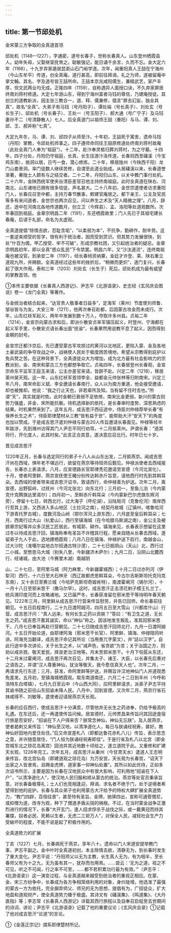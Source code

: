 ```yaml
---
---
---
```

title: 第一节邱处机
---



金宋蒙三方争取的全真道首领

邱处机（1148—1227），字通密，道号长春子，世称长春真人。山东登州栖霞县人。幼年失母，父娶继室抚育之。聪敏强记，能日诵千余言，久而不忘。金大定六年（1166），十九岁弃家遁居昆嵛山石门峪学道。次年，闻重阳真人王喆在宁海州（今山东牟平）传道，创全真庵，道行甚高，即前往拜谒，礼之为师，遂被留庵中掌文翰。其名、字及道号皆王喆所命。王喆本京兆咸阳儒生，兼精武艺，家产丰厚，但文武两业均无成。正隆四年（1159），自称遇异人面授口诀，不久弃家屏居终南刘蒋村修道。大定七年游山东，得到宁海州富者马钰的尊信，乃建庵授徒。其创立的道教新派，因主张三教合一，道、释、儒兼修，倡言“屏去幻妄，独全其真”，故名“全真”。大弟子有马钰（号丹阳子）、谭处端（号长真子）、刘处玄（号长生子）、邱处机（号长春子）、王处一（号玉阳子）、郝大通（号广宁子）及马钰妻孙不二（号清静散人）七人。后全真道门以祖师王喆（重阳）与马、谭、刘、邱、王、郝并称“七真”。

大定九年冬，马、谭、刘、邱四子从师至汴。十年初，王喆死于寓舍，遗命马钰（丹阳）掌教，令邱处机师事之。四子遵师命同往王喆原修道处终南刘蒋村故庵（此处全真门人奉为“祖庭”）。十二年，赴汴奉灵柩归葬刘蒋村，为之守墓。十四年，四子分处，丹阳仍守祖庭，长真、长生往游汴洛传道，长春则西至磻溪（今宝鸡东南），凿洞以居，日丐一食，潜心修炼。二十年，移居陇州（今陕西千阳）龙门山娄景洞，率门徒数人继续苦修，自谓至此道业始成。从居磻溪以来，长春道誉渐著，秦陇士人颇有与之结交者。二十二年，丹阳归山东，以关中教门事付处机。二十六年，金陕西统军使夹谷清臣差官召他主持终南祖庭。此时全真道在陕右、河南北、山东诸地已拥有很多信徒，声名甚大。二十八年初，金世宗遣使者访求重阳门人，长春应召至中都，主持万春节醮事，敕建官庵居之。都下亲王、公主及官民等多有来问道者，金世宗也两次召见，问以养生之术及“天人精微之理”。八月，辞还，途中在河南北各地传道数月，创立卫（今辉县）、孟、洛阳等处道观数所。次年春回到祖庭。金章宗明昌二年（1191），东还栖霞故里；门人先已于其祖宅建长春庵，后请于礼部，命名为太虚观。

全真道提倡“除情去欲，忍耻含垢”，“以柔弱为本”，不抗争，勤耕作，耐辛劳。这一套逆来顺受的哲学，很有利于统治者，因而受到赏识。但其势力发展很快，到处“什百为偶，甲乙授受、牢不可破”，形成宗教社团，又引起统治者的疑忌。金章宗明昌初年，即以全真“惑众乱民”下令禁罢。明昌六年，又“沙汰道流”，连终南祖庵也被没官。到承安二年（1197），经长春倾资纳粟，金廷才许登、莱、陕右重立道观九所，并赐额。全真道经过这些年的挫折后，“稍微而更炽”，道门复兴，长春起了很大作用。泰和三年（1203）刘处玄（长生子）死后，邱处机成为最有威望的掌教首领。他

①本传主要依据《长春真人西游记》、尹志平《北游语录》、史志经《玄风庆会图说》卷一《龙门全真》等著作。

与金统治者结合起来，“达官贵人敬事者日益多”，定海军（莱州）节度使刘师鲁、邹谷皆与为友。大安三年（1211），他再次奉召赴都，后因蒙古攻金而未成行。次年，山东红袄军起义，两年中发展到数十万人，夺取许多州县。贞祐二年（1214），金宣宗向蒙古求和后，即派仆散安贞率军镇压起义，时登州、宁海都在起义军手里，仆散安贞请长春出面“抚谕”，长春果然用说教平息了起义，因而得到金朝的封号。

金宣宗迁都汴京后，先已遭受蒙古军攻掠过的黄河以北地区，更陷入蒙、金及各地土豪武装的争夺攻战之中，战祸使人民处于极度困苦境地，希望从宗教得到庇护以免兵燹之苦。在这种背景下，全真道徒众大为增加，成为北方最有社会影响力的宗教派别，金、南宋和蒙古三方也都想争取它。贞祐四年，长春居登州长春观，金宣宗命东平监军王庭玉来请，公主亦差官来请，皆辞不赴。兴定二年（1218），移居莱州昊天观。这一年，山东红袄军首领李全、益都金元帅张林等归附南宋。兴定三年八月，南宋命彭义斌、李全邀请长春南行，众人以为南方重道，他会接受邀请，却也被推却。他说：“我之行止天也，非若辈所及知。当有留不住时去也。”所谓“天”，其实就是时势。此时金朝已衰弱不足依倚，南宋比金更弱，新兴的蒙古则势力强盛，非金、宋所能抗衡。待机选择新的依托，是长春审时度势、深思熟虑的结果。时机果然来到了。这年五月，成吉思汗西征途中，侍臣刘仲禄荐举长春“有保养长生之术”，侍臣耶律楚材从三教“皆有益于世”、能帮助大汗“安天下”的角度也加以赞成。于是成吉思汗遣刘仲禄与蒙古20人传旨邀请长春面见。仲禄等经半年跋涉，先到潍州访得其门人尹志平同行劝驾，十二月抵莱州。尹谓长春：“道其将行，开化度人，此其时矣。”此言正合其意，遂决意应召北行。时年已七十岁。

晋见成吉思汗

1220年正月，长春与选定同行的弟子十八人从山东出发，二月抵燕京。闻成吉思汗尚在西域，惧年老不堪远行，欲留在燕京等待班师后觐见。仲禄派使者去西域报告，长春亦上表请求。八月，应宣德路长官耶律秃花邀请至宣德（今河北宣化）。十月，使者阿里鲜、燕京宣抚使王檝分别传达斡赤斤旨意，请他西行时先到其斡耳朵。去西域的使者带来成吉思汗诏书，敦请西行，命仲禄善为护送。次年二月，离宣德，出野狐岭，过抚州（今河北张北）向东北行；三月初一，至鱼儿泊（今内蒙克什克腾旗达里诺尔）；四月初一，至斡赤斤斡耳朵（今内蒙新巴尔虎旗东辉河旁），停留十七日，转西北行，过大海子（呼伦湖），沿陆局河（克鲁伦河）南岸西行至其上游，又西进入多山地区（土拉河之南），经契丹故城（辽镇州，喀鲁哈河下游青托罗古城），度数河及山岭（鄂尔浑河上游东西），六月底至皇后斡耳朵；七月，西南行过大山（杭爱山），西行至镇海城（在今哈腊乌斯湖之南），金公主及被掳章宗妃等并众多汉民工匠居此，有城郭、耕作。镇海来见，长春表示想留在这里过冬以待成吉思汗回，镇海称奉有圣旨不许稽其行程，愿亲自随从长春去西域，遂留弟子九人于此，选地建栖霞观；八月八日在镇海、仲禄护送下启行，南越金山，过大沙陀（准噶尔盆地古尔班通古特沙漠），二十七日抵阴山（天山）北，西行过二小城，至憋思马大城（别失八里，今新疆济木萨尔）；九月二日，沿阴山北麓西行，经诸城，由大池（今赛里木湖）南越阴

山，二十七日，至阿里马城（阿力麻里，今新疆霍城西）；十月二日过亦列河（伊犁河）西行，十六日至大石林牙（西辽故都虎思斡耳朵，今古尔吉斯斯坦托克玛克东南），又十余日至赛兰城（今哈萨克斯坦奇姆肯特），南渡霍阐河（锡尔河），十一月十八日至邪米思干（撒马尔罕）。这时，成吉思汗正击溃花剌子模王扎兰丁，统兵溯印度河而上攻略诸地。又已届严冬，长春获准留在邪米思干等待明年春天朝见。1222年三月，阿里鲜从成吉思汗行营来传旨慰劳，并告已回师，命长春前往朝见。十五日启程南行，二十九日渡阿姆河，四月五日至大雪山（兴都库什山）行营。成吉思汗问：“真人远来，有何长生之药以资朕？”答曰：“有卫生之道，无长生之药。”成吉思汗嘉其诚实，命以“神仙”称之。因该地发生叛乱，准其回邪米思干。八月七日奉旨再赴行营朝见。二十七日随成吉思汗回师北行，九月一日渡阿姆河。十五日开始论道，由耶律阿海（邪米思干长官）、阿里鲜、镇海、仲禄陪同听讲。阿海充当翻译，成吉思汗命记其所论（当用畏兀字蒙文），并“誌以汉字”。自此行途中多次讲论，关于长生之术，以“减声色，省贪欲”为言；关于治国之方，则劝以戒杀戮，敬天爱民，择良吏治汉地等。月末至邪米思干。十月下旬扈从东还，十二月末过霍阐河，成吉思汗再次召见，并集太子、诸王、大臣，以长春先后奏对之语告之，并谓“汉人尊重神仙，犹汝等敬天，我今愈信真天人也”。次年二月，一再请求先行东还；三月，获准，命阿里鲜等护送，并赐旨许汉地神仙门人并道观悉免差发。五月初，至镇海城栖霞观。取东南道南还，六月二十二日到丰州（今呼和浩特东白塔镇），七月九日至云中（今山西大同），应阿里鲜请求，派弟子尹志平持其谕书随之前往山东招谕未降人民。八月中，回到宣德。又次年二月，燕京行省石抹咸得不、刘敏等，遣使者迎请居燕京天长观。

长春的应召西行，使成吉思汗十分满意，尽管他并无长生之药进奉，仍给予极高的礼遇。在东还后，还一再遣使传旨问候。居宣德时，元帅贾昌来传旨问其回途食宿行旅是否安好，“招谕在下人户得来否？朕常念神仙，神仙无忘朕”。及入居燕京，使者曷剌又来传旨：“神仙至汉地，以清净道化人，每日与朕诵经祝寿，甚好。教神仙好田地内爱住处住。”后又命宣差札八（即都达鲁花赤札八儿）传旨，表示思念之意，并许随意居住，“门人恒为朕诵经祝寿即佳”。于是行省及札八以北宫（即金宫城东北之琼花岛离宫）园池并其近地数十顷给之，遂立道院于此。又重修和扩建天长观，1226年完工。次年五月，成吉思汗从秦州（今甘肃天水）遣道人王志明来传旨，改北宫仙岛（即建道观之琼花岛）为万安宫，天长观为长春宫，“诏天下出家之人皆隶焉，且赐金虎牌，道家事一仰神仙处置”。其所以如此优待，正如多次诏书所示，主要是因为长春在汉地民众中有很大影响，可利用他“招谕在下人户”，“以清净道化人”，使汉地人民归服和顺从蒙古的统治。燕京等处官员秉承旨意，对长春备极尊礼；士人们也竞相逢迎，拜谒、求名者不绝于门，处于逆境者希望得到他的庇护。长春与其众弟子也利用蒙古大汗给予的特权大肆扩展全真道势力，“教门四辟，百倍往昔”，甚至恃有圣旨、金牌，驰驿四出，宣称可通管僧尼，或抑僧为道，改寺为观，种下了僧道矛盾尖锐的祸根。不过，在当时蒙金战争正激烈进行的情况下，长春“大开玄门，遣人招求俘杀于战伐之际，或一戴黄冠而持其署牒，奴者必民、死赖以生者，无虑二三钜万人”，对保全人民，减轻社会生产力受破坏的程度，不能不说是起了积极作用的。

全真道势力的扩展

丁亥（1227）七月，长春病死于燕京，享年八十。遗命以门人宋道安提举教门事，尹志平副之。金中叶时全真道初创，本主除情去欲，清静无为，到长春时发生了重大变化。尹志平说：“丹阳师父以无为主教，长生真人无为、有为相半，至长春师父有为十之九，无为虽有其一，犹存而勿用焉。……尝云：‘无为之道，视之不可见，听之不可闻，行之率不可至，……都不若积累功行最为有效。’”（尹志平：《北游语录》）这一演变过程，与全真道越来越受到统治者的重视正相应。在蒙、金、宋三方纷争中，长春成为各方争相笼络利用的对象，身价陡增。他选准了最强的蒙古一方为依托，完全摒弃师父、师兄的无为思想，提倡有为，广招徒众，扩大地盘和道观财产，使全真道势力臻于极盛。其诗文有《磻溪集》、《鸣道集》、《大丹直指》等；李志常《长春真人西游记》详载其西行旅程以及自奉召启程至去世期间的诗词、讲论；尹志平《北游语录》记载了他的重要议论；《玄风庆会录》①记载了他对成吉思汗“论道”的言论。

①《金莲正宗记》谓系耶律楚材所记。